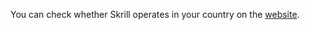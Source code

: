 <Cut title="Only certain countries">

You can check whether Skrill operates in your country on the [website](https://www.skrill.com/en/footer/terms-conditions/non-serviced-countries/).

</Cut>